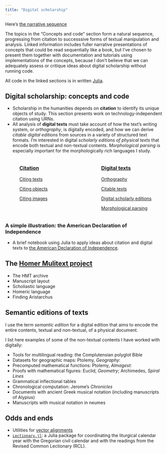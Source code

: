 ```yaml
---
title: "Digital scholarship"
---
```



Here's [the narrative sequence](./narrative/)


::: callout-important
The topics in the "Concepts and code" section form a natural sequence, progressing from citation to successsive forms of textual manipulation and analysis. Linked information includes fuller narrative presentations of concepts that could be read sequentially like a book, but I've chosen to present them together with documentation and tutorials using implementations of the concepts, because I don't believe that we can adequately assess or critique ideas about digital scholarship without running code.

All code in the linked sections is in written  [Julia](../julia/).
:::

## Digital scholarship: concepts and code

-   Scholarship in the humanities depends on **citation** to identify its unique objects of study. This section presents work on technology-independent citation using URNs.
-   All analysis of **digital texts** must take account of how the text's writing system, or *orthography*, is digitally encoded, and how we can derive *citable digital editions* from sources in a variety of structured text formats. I'm interested in digital *scholarly editions of physical texts* that encode both textual and non-textual contents. *Morphological parsing* is especially important for the morphologically rich languages I study.

::: columns
::: {.column width="5%"}
<!-- empty column to create gap -->
:::

::: {.column width="40%"}
### [Citation](../cite/)

[Citing texts](../cite/urns/cts.qmd)

[Citing objects](../cite/urns/cite2.qmd)

[Citing images](../cite/urns/imgs.qmd)
:::

::: {.column width="5%"}
<!-- empty column to create gap -->
:::

::: {.column width="40%"}
### [Digital texts](../digitexts/)

[Orthography](../digitexts/orthography/)

[Citable texts](../digitexts/editions/)

[Digital scholarly editions](../digitexts/physical/)

[Morphological parsing](../digitexts/parsing/)
:::
:::

### A simple illustration: the American Declaration of Independence

-   A brief notebook using Julia to apply ideas about citation and digital texts to [the American Declaration of Independence](../walkthrough/).

## The [Homer Mulitext project](../hmt/)

-   The HMT archive
-   Manuscript layout
-   Scholiastic language
-   Homeric language
-   Finding Aristarchus

## Semantic editions of texts

I use the term *semantic edition* for a digital edition that aims to encode the entire contents, textual and non-textual, of a physical document.

I list here examples of some of the non-textual contents I have worked with digitally:

-   Tools for multilingual reading: the Complutensian polyglot Bible
-   Datasets for geographic maps: Ptolemy, *Geography*:
-   Precomputed mathematical functions: Ptolemy, *Almagest*:
-   Proofs with mathematical figures: Euclid, *Geometry*; Archimedes, *Spiral Lines*
-   Grammatical inflectional tables
-   Chronological computation: Jerome's *Chronicles*
-   Documents with ancient Greek musical notation (including manuscripts of Alypius)
-   Manuscripts with musical notation in neumes

## Odds and ends

- Utilities for [vector alignments](../utils/)
- [`Lectionary.jl`](http://neelsmith.quarto.pub/lectionary): a Julia package for coordinating the liturgical calendar year with the Gregorian civil calendar and with the readings from the Revised Common Lectionary (RCL).